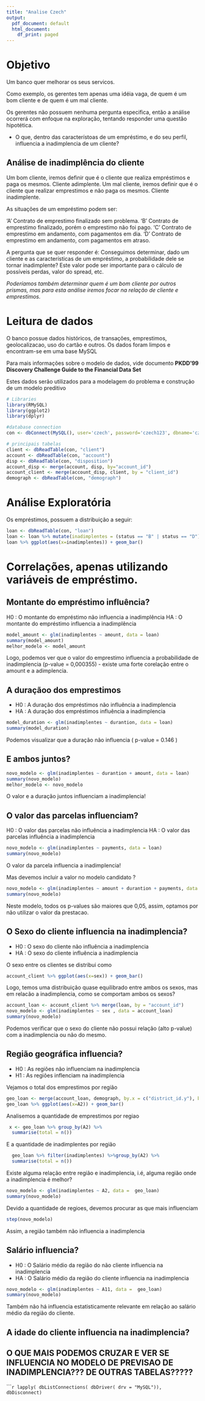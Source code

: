 ```yaml
---
title: "Analise Czech"
output:
  pdf_document: default
  html_document:
    df_print: paged
---
```


# Objetivo #

Um banco quer melhorar os seus servicos.

Como exemplo, os gerentes tem apenas uma idéia vaga, de quem é um bom cliente e de quem é um mal cliente.

Os gerentes não possuem nenhuma pergunta especifica, então a análise ocorrerá com enfoque na exploração, tentando responder uma  questão hipotética. 

- O que, dentro das característoas de um empréstimo, e do seu perfil, influencia a inadimplencia de um cliente?

## Análise de inadimplência do cliente

Um bom cliente, iremos definir que é o cliente que realiza empréstimos e paga os mesmos. Cliente adimplente.
Um mal cliente, iremos definir que é o cliente que realizar emprestimos e não paga os mesmos. Cliente inadimplente.

As situações de um empréstimo podem ser:

'A' Contrato de emprestimo finalizado sem problema.
'B' Contrato de emprestimo finalizado, porém o emprestimo não foi pago.
'C' Contrato de emprestimo em andamento, com pagamentos em dia.
'D' Contrato de emprestimo em andamento, com pagamentos em atraso.

A pergunta que se quer responder é:
Conseguimos determinar, dado um cliente e as características de um empréstimo, a probabilidade dele se tornar inadimplente? 
Este valor pode ser importante para o cálculo de possíveis perdas, valor do spread, etc.

*Poderíamos também determinar quem é um bom cliente por outros prismas, mas para esta análise iremos focar na relação de cliente e emprestimos.*

# Leitura de dados

O banco possue dados históricos, de transações, emprestimos, geolocalizacao, uso do cartão e outros. Os dados foram limpos e encontram-se em uma base MySQL

Para mais informações sobre o modelo de dados, vide documento **PKDD'99 Discovery Challenge Guide to the Financial Data Set**

Estes dados serão utilizados para a modelagem do problema e construção de um modelo preditivo

```r
# Libraries
library(RMySQL)
library(ggplot2)
library(dplyr)

#database connection
con <- dbConnect(MySQL(), user='czech', password='czech123', dbname='czech', host='czech-mysql.ctidba6hrq5v.us-east-1.rds.amazonaws.com')

# principais tabelas
client <- dbReadTable(con, "client")
account <- dbReadTable(con, "account")
disp <- dbReadTable(con, "disposition")
account_disp <- merge(account, disp, by="account_id")
account_client <- merge(account_disp, client, by = "client_id")
demograph <- dbReadTable(con, "demograph")
```

# Análise Exploratória

Os empréstimos, possuem a distribuição a seguir:

```r
loan <- dbReadTable(con, "loan")
loan <- loan %>% mutate(inadimplentes = (status == "B" | status == "D"))
loan %>% ggplot(aes(x=inadimplentes)) + geom_bar() 
```

# Correlações, apenas utilizando variáveis de empréstimo.

## Montante do empréstimo influência?

H0 : O montante do empréstimo não influencia a inadimplência
HA : O montante do empréstimo influencia a inadimplência

```r
model_amount <- glm(inadimplentes ~ amount, data = loan)
summary(model_amount)
melhor_modelo <- model_amount
```

Logo, podemos ver que o valor do emprestimo influencia a probabilidade de inadimplencia (p-value = 0,000355) - existe uma forte corelação entre o amount e a adimplencia.

## A duraçãoo dos emprestimos

- H0 : A duração dos empréstimos não influência a inadimplencia
- HA : A duração dos empréstimos influência a inadimplencia

```r
model_duration <- glm(inadimplentes ~ durantion, data = loan)
summary(model_duration)
```
Podemos visualizar que a duração não influencia ( p-value = 0.146 )

## E ambos juntos?

```r
novo_modelo <- glm(inadimplentes ~ durantion + amount, data = loan)
summary(novo_modelo)
melhor_modelo <- novo_modelo
```

O valor e a duração juntos influenciam a inadimplencia!

## O valor das parcelas influenciam?

H0 : O valor das parcelas não influência a inadimplencia
HA : O valor das parcelas influência a inadimplencia 

```r
novo_modelo <- glm(inadimplentes ~ payments, data = loan)
summary(novo_modelo)
```

O valor da parcela influencia a inadimplencia!

Mas devemos incluir a valor no modelo candidato ? 
```r
novo_modelo <- glm(inadimplentes ~ amount + durantion + payments, data = loan)
summary(novo_modelo)
```

Neste modelo, todos os p-values são maiores que 0,05, assim, optamos por não utilizar o valor da prestacao.

## O Sexo do cliente influencia na inadimplencia?

- H0 : O sexo do cliente não influência a inadimplencia
- HA : O sexo do cliente influência a inadimplencia 

O sexo entre os clientes se distribui como

```r
account_client %>% ggplot(aes(x=sex)) + geom_bar() 
```

Logo, temos uma distribuição quase equilibrado entre ambos os sexos, mas em relacão a inadimplencia, como se comportam ambos os sexos?

```r
account_loan <- account_client %>% merge(loan, by = "account_id")
novo_modelo <- glm(inadimplentes ~ sex , data = account_loan)
summary(novo_modelo)
```

Podemos verificar que o sexo do cliente não possui relação (alto p-value) com a inadimplencia ou não do mesmo.

## Região geográfica influencia?

- H0 : As regiões não influenciam na inadimplencia
- H1 : As regiões inflenciam na inadimplencia

Vejamos o total dos emprestimos por região

```r
geo_loan <- merge(account_loan, demograph, by.x = c("district_id.y"), by.y = c("district_id"))
geo_loan %>% ggplot(aes(x=A2)) + geom_bar() 
```

Analisemos a quantidade de emprestimos por regiao
```r
 x <- geo_loan %>% group_by(A2) %>%
  summarise(total = n()) 
```

E a quantidade de inadimplentes por região

```r
  geo_loan %>% filter(inadimplentes) %>%group_by(A2) %>%
  summarise(total = n()) 
```

Existe alguma relação entre região e inadimplencia, i.é, alguma região onde a inadimplencia é melhor?

```r
novo_modelo <- glm(inadimplentes ~ A2, data =  geo_loan)
summary(novo_modelo)
```

Devido a quantidade de regioes, devemos procurar as que mais influenciam

```r
step(novo_modelo)
```

Assim, a região também não influencia a inadimplencia

## Salário influencia?

- H0 : O Salário médio da região do não cliente influencia na inadimplencia
- HA : O Salário médio da região do cliente influencia na inadimplencia

```r
novo_modelo <- glm(inadimplentes ~ A11, data =  geo_loan)
summary(novo_modelo)
```

Também não há influencia estatisticamente relevante em relação ao salário médio da região do cliente.













## A idade do cliente influencia na inadimplencia?














## O QUE MAIS PODEMOS CRUZAR E VER SE INFLUENCIA NO MODELO DE PREVISAO DE INADIMPLENCIA??? DE OUTRAS TABELAS?????

``````r
lapply( dbListConnections( dbDriver( drv = "MySQL")), dbDisconnect)
```











